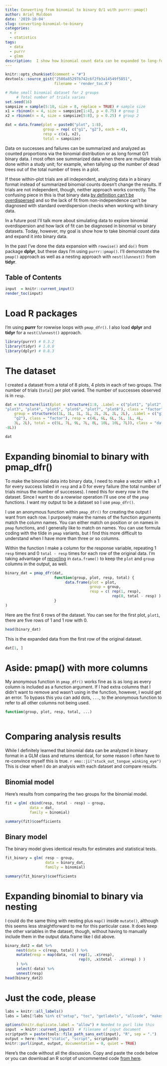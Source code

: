 ```yaml
---
title: Converting from binomial to binary 0/1 with purrr::pmap()
author: Ariel Muldoon
date: '2019-10-04'
slug: converting-binomial-to-binary
categories:
  - r
  - statistics
tags:
  - data
  - purrr
  - glmm
description:  I show how binomial count data can be expanded to long-form binary 0/1 data.  I've used this in simulations to explore how to diagnose lack of fit when there is known extra-binomial variation when analyzing binary data.
---
```


```r
knitr::opts_chunk$set(comment = "#")
devtools::source_gist("2500a85297b742c6f2fb3a14549f5851",
                      filename = 'render_toc.R')

# Make small binomial dataset for 2 groups
     # Total number of trials varies
set.seed(16)
sampsize = sample(5:10, size = 8, replace = TRUE) # sample size
x1 = rbinom(n = 4, size = sampsize[1:4], p = 0.75) # group 1
x2 = rbinom(n = 4, size = sampsize[5:8], p = 0.25) # group 2

dat = data.frame(plot = paste0("plot", 1:8),
                 group = rep( c("g1", "g2"), each = 4),
                 resp = c(x1, x2),
                 total = sampsize)
```

Data on successes and failures can be summarized and analyzed as counted proportions via the binomial distribution or as long format 0/1 binary data.  I most often see summarized data when there are multiple trials done within a study unit; for example, when tallying up the number of dead trees out of the total number of trees in a plot.  

If these within-plot trials are all independent, analyzing data in a binary format instead of summarized binomial counts doesn't change the results.  If trials are not independent, though, neither approach works correctly.  The confusing piece in this is that binary data [by definition can't be overdispersed](https://stat.ethz.ch/pipermail/r-sig-mixed-models/2011q1/015534.html) and so the lack of fit from non-independence can't be diagnosed with standard overdispersion checks when working with binary data.

In a future post I'll talk more about simulating data to explore binomial overdispersion and how lack of fit can be diagnosed in binomial vs binary datasets.  Today, however, my goal is show how to take binomial count data and expand it into binary data.  

In the past I've done the data expansion with `rowwise()` and `do()` from package **dplyr**, but these days I'm using `purrr::pmap()`.  I'll demonstrate the `pmap()` approach as well as a nesting approach with `nest()`/`unnest()` from **tidyr**.

## Table of Contents

```r
input  = knitr::current_input()
render_toc(input)
```

# Load R packages

I'm using **purrr** for rowwise loops with `pmap_dfr()`.  I also load **dplyr** and **tidyr** for a `nest()`/`unnest()` approach.

```r
library(purrr) # 0.3.2
library(tidyr) # 1.0.0
library(dplyr) # 0.8.3
```

# The dataset

I created a dataset from a total of 8 plots, 4 plots in each of two groups.  The number of trials (`total`) per plot varied.  The number of successes observed is in `resp`.

```r
dat = structure(list(plot = structure(1:8, .Label = c("plot1", "plot2", 
"plot3", "plot4", "plot5", "plot6", "plot7", "plot8"), class = "factor"), 
    group = structure(c(1L, 1L, 1L, 1L, 2L, 2L, 2L, 2L), .Label = c("g1", 
    "g2"), class = "factor"), resp = c(4L, 6L, 6L, 5L, 1L, 4L, 
    3L, 2L), total = c(5L, 7L, 9L, 7L, 8L, 10L, 10L, 7L)), class = "data.frame", row.names = c(NA, 
-8L))

dat

```

# Expanding binomial to binary with pmap_dfr()

To make the binomial data into binary data, I need to make a vector with a 1 for every success listed in `resp` and a 0 for every failure (the total number of trials minus the number of successes).  I need this for every row in the dataset.  Since I want to do a *rowwise* operation I'll use one of the `pmap` functions.  I want my output to be a dataset so I use `pmap_dfr()`.

I use an anonymous function within `pmap_dfr()` for creating the output I want from each row. I purposely make the names of the function arguments match the column names.  You can either match on position or on names in `pmap` functions, and I generally like to match on names.  You can use formula coding with the tilde in `pmap` variants, but I find this more difficult to understand when I have more than three or so columns.  

Within the function I make a column for the response variable, repeating 1 `resp` times and 0 `total - resp` times for each row of the original data.  I'm taking advantage of [recycling](http://www.hep.by/gnu/r-patched/r-lang/R-lang_41.html) in `data.frame()` to keep the `plot` and `group` columns in the output, as well.

```r
binary_dat = pmap_dfr(dat, 
                      function(group, plot, resp, total) {
                           data.frame(plot = plot,
                                      group = group,
                                      resp = c( rep(1, resp),
                                                rep(0, total - resp) ) )
                      }
)
```

Here are the first 6 rows of the dataset.  You can see for the first plot, `plot1`, there are five rows of 1 and 1 row with 0.  

```r
head(binary_dat)
```

This is the expanded data from the first row of the original dataset.

```r
dat[1, ]
```

# Aside: pmap() with more columns

My anonymous function in `pmap_dfr()` works fine as is as long as every column is included as a function argument.  If I had extra columns that I didn't want to remove and wasn't using in the function, however, I would get an error.  To bypass this you can add dots, `...`, to the anonymous function to refer to all other columns not being used.  

```r
function(group, plot, resp, total, ...)
     
```

# Comparing analysis results

While I definitely learned that binomial data can be analyzed in binary format in a GLM class and returns identical, for some reason I often have to re-convince myself this is true. `r emo::ji("stuck_out_tongue_winking_eye")` This is clear when I do an analysis with each dataset and compare results.

## Binomial model

Here's results from comparing the two groups for the binomial model.

```r
fit = glm( cbind(resp, total - resp) ~ group, 
           data = dat,
           family = binomial)

summary(fit)$coefficients

```

## Binary model

The binary model gives identical results for estimates and statistical tests.

```r
fit_binary = glm( resp ~ group, 
                  data = binary_dat,
                  family = binomial)

summary(fit_binary)$coefficients

```

# Expanding binomial to binary via nesting

I could do the same thing with nesting plus `map()` inside `mutate()`, although this seems less straightforward to me for this particular case.  It does keep the other variables in the dataset, though, without having to manually include them in the output data.frame like I did above.

```r
binary_dat2 = dat %>%
     nest(data = c(resp, total) ) %>%
     mutate(resp = map(data, ~c( rep(1, .x$resp),
                                 rep(0, .x$total - .x$resp) ) )
     ) %>%
     select(-data) %>%
     unnest(resp)
head(binary_dat2)
```

# Just the code, please

```r
labs = knitr::all_labels()
labs = labs[!labs %in% c("setup", "toc", "getlabels", "allcode", "makescript")]
```

```r
options(knitr.duplicate.label = "allow") # Needed to purl like this
input  = knitr::current_input()  # filename of input document
scriptpath = paste(tools::file_path_sans_ext(input), "R", sep = ".")
output = here::here("static", "script", scriptpath)
knitr::purl(input, output, documentation = 0, quiet = TRUE)
```

Here's the code without all the discussion.  Copy and paste the code below or you can download an R script of uncommented code [from here](`r paste0("/script/", scriptpath)`).

```r
```
